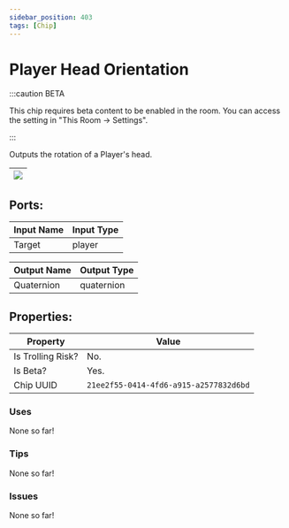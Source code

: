 ```yaml
---
sidebar_position: 403
tags: [Chip]
---
```


# Player Head Orientation
:::caution BETA

This chip requires beta content to be enabled in the room. You can access the setting in "This Room -> Settings".

:::

Outputs the rotation of a Player's head.

| ![](https://images-ext-2.discordapp.net/external/MPmIaQzlEPmgGWlgi-WxBBXt0Bjv_zWPkg1y1f_sy3s/https/www.recroomcircuits.com/image/circuit/absolute-value?width=206&height=108) |
|-----|

## Ports:

| Input Name | Input Type |
|-----------|-----------|
| Target | player |

| Output Name | Output Type |
|-----------|-----------|
| Quaternion | quaternion |

## Properties:

| Property  | Value |
|-------------------|-----------|
| Is Trolling Risk? | No. |
| Is Beta? | Yes. |
| Chip UUID | `21ee2f55-0414-4fd6-a915-a2577832d6bd` |

### Uses

None so far!

### Tips

None so far!

### Issues

None so far!